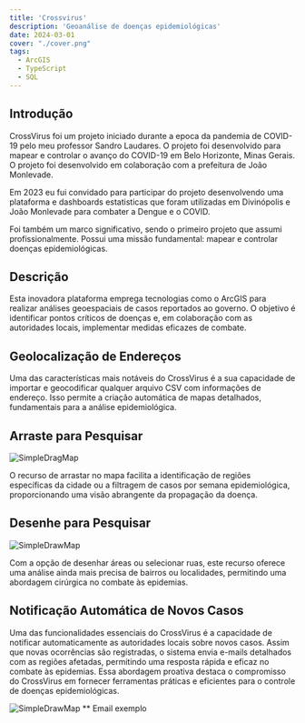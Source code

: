 ```yaml
---
title: 'Crossvirus'
description: 'Geoanálise de doenças epidemiológicas'
date: 2024-03-01
cover: "./cover.png"
tags:
  - ArcGIS
  - TypeScript
  - SQL
---
```


## Introdução
CrossVirus foi um projeto iniciado durante a epoca da pandemia de COVID-19 pelo meu professor Sandro Laudares. O projeto foi desenvolvido para mapear e controlar o avanço do COVID-19 em Belo Horizonte, Minas Gerais. O projeto foi desenvolvido em colaboração com a prefeitura de João Monlevade.

Em 2023 eu fui convidado para participar do projeto desenvolvendo uma plataforma e dashboards estatisticas que foram utilizadas em Divinópolis e João Monlevade para combater a Dengue e o COVID.

Foi também um marco significativo, sendo o primeiro projeto que assumi profissionalmente. Possui uma missão fundamental: mapear e controlar doenças epidemiológicas.

## Descrição
Esta inovadora plataforma emprega tecnologias como o ArcGIS para realizar análises geoespaciais de casos reportados ao governo. O objetivo é identificar pontos críticos de doenças e, em colaboração com as autoridades locais, implementar medidas eficazes de combate.

## Geolocalização de Endereços
Uma das características mais notáveis do CrossVirus é a sua capacidade de importar e geocodificar qualquer arquivo CSV com informações de endereço. Isso permite a criação automática de mapas detalhados, fundamentais para a análise epidemiológica.

## Arraste para Pesquisar
![SimpleDragMap](./drag-map.png)

O recurso de arrastar no mapa facilita a identificação de regiões específicas da cidade ou a filtragem de casos por semana epidemiológica, proporcionando uma visão abrangente da propagação da doença.

## Desenhe para Pesquisar
![SimpleDrawMap](./draw-map.png)

Com a opção de desenhar áreas ou selecionar ruas, este recurso oferece uma análise ainda mais precisa de bairros ou localidades, permitindo uma abordagem cirúrgica no combate às epidemias.



## Notificação Automática de Novos Casos
Uma das funcionalidades essenciais do CrossVirus é a capacidade de notificar automaticamente as autoridades locais sobre novos casos. Assim que novas ocorrências são registradas, o sistema envia e-mails detalhados com as regiões afetadas, permitindo uma resposta rápida e eficaz no combate às epidemias. Essa abordagem proativa destaca o compromisso do CrossVirus em fornecer ferramentas práticas e eficientes para o controle de doenças epidemiológicas.

![SimpleDrawMap](./email.png)
** Email exemplo